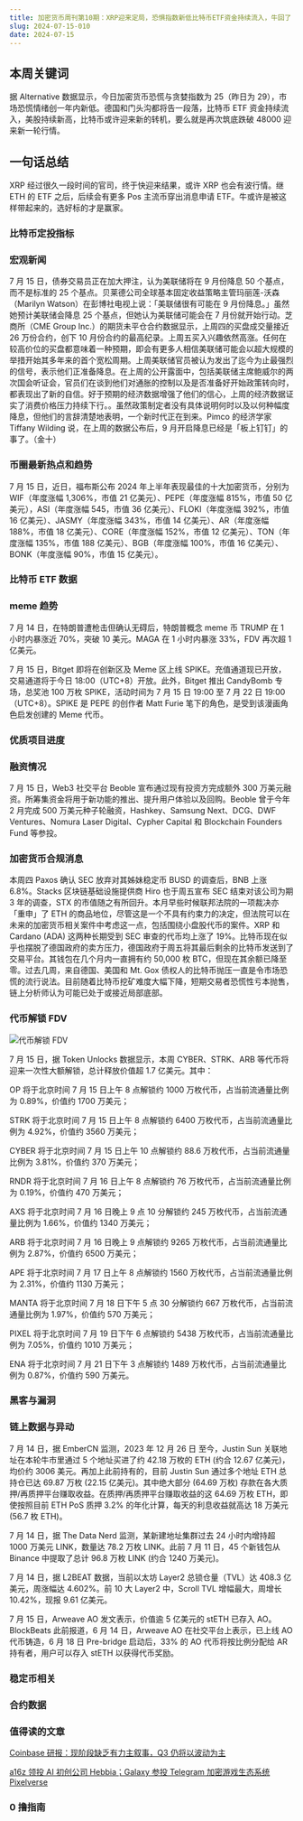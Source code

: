 ```yaml
---
title: 加密货币周刊第10期：XRP迎来定局，恐惧指数新低比特币ETF资金持续流入，牛回了
slug: 2024-07-15-010
date: 2024-07-15
---
```


## 本周关键词

据 Alternative 数据显示，今日加密货币恐慌与贪婪指数为 25（昨日为 29），市场恐慌情绪创一年内新低。德国和门头沟都将告一段落，比特币 ETF 资金持续流入，美股持续新高，比特币或许迎来新的转机，要么就是再次筑底跌破 48000 迎来新一轮行情。

## 一句话总结

XRP 经过很久一段时间的官司，终于快迎来结果，或许 XRP 也会有波行情。继 ETH 的 ETF 之后，后续会有更多 Pos 主流币穿出消息申请 ETF。牛或许是被这样带起来的，选好标的才是赢家。

### 比特币定投指标

### 宏观新闻

7 月 15 日，债券交易员正在加大押注，认为美联储将在 9 月份降息 50 个基点，而不是标准的 25 个基点。贝莱德公司全球基本固定收益策略主管玛丽莲-沃森（Marilyn Watson）在彭博社电视上说：「美联储很有可能在 9 月份降息。」虽然她预计美联储会降息 25 个基点，但她认为美联储可能会在 7 月份就开始行动。芝商所（CME Group Inc.）的期货未平仓合约数据显示，上周四的买盘成交量接近 26 万份合约，创下 10 月份合约的最高纪录。上周五买入兴趣依然高涨。任何在较高价位的买盘都意味着一种预期，即会有更多人相信美联储可能会以超大规模的举措开始其多年来的首个宽松周期。上周美联储官员被认为发出了迄今为止最强烈的信号，表示他们正准备降息。在上周的公开露面中，包括美联储主席鲍威尔的两次国会听证会，官员们在谈到他们对通胀的控制以及是否准备好开始政策转向时，都表现出了新的自信。好于预期的经济数据增强了他们的信心，上周的经济数据证实了消费价格压力持续下行。。虽然政策制定者没有具体说明何时以及以何种幅度降息，但他们的言辞清楚地表明，一个新时代正在到来。Pimco 的经济学家 Tiffany Wilding 说，在上周的数据公布后，9 月开启降息已经是「板上钉钉」的事了。（金十）

### 币圈最新热点和趋势

7 月 15 日，近日，福布斯公布 2024 年上半年表现最佳的十大加密货币，分别为 WIF（年度涨幅 1,306%，市值 21 亿美元）、PEPE（年度涨幅 815%，市值 50 亿美元），ASI（年度涨幅 545，市值 36 亿美元）、FLOKI（年度涨幅 392%，市值 16 亿美元）、JASMY（年度涨幅 343%，市值 14 亿美元）、AR（年度涨幅 188%，市值 18 亿美元）、CORE（年度涨幅 152%，市值 12 亿美元）、TON（年度涨幅 135%，市值 188 亿美元）、BGB（年度涨幅 100%，市值 16 亿美元）、BONK（年度涨幅 90%，市值 15 亿美元）。

### 比特币 ETF 数据

### meme 趋势

7 月 14 日，在特朗普遭枪击但确认无碍后，特朗普概念 meme 币 TRUMP 在 1 小时内暴涨近 70%，突破 10 美元。MAGA 在 1 小时内暴涨 33%，FDV 再次超 1 亿美元。

7 月 15 日，Bitget 即将在创新区及 Meme 区上线 SPIKE。充值通道现已开放，交易通道将于今日 18:00（UTC+8）开放。此外，Bitget 推出 CandyBomb 专场，总奖池 100 万枚 SPIKE，活动时间为 7 月 15 日 19:00 至 7 月 22 日 19:00（UTC+8）。SPIKE 是 PEPE 的创作者 Matt Furie 笔下的角色，是受到该漫画角色启发创建的 Meme 代币。

### 优质项目进度

### 融资情况

7 月 15 日，Web3 社交平台 Beoble 宣布通过现有投资方完成额外 300 万美元融资。所筹集资金将用于新功能的推出、提升用户体验以及回购。Beoble 曾于今年 2 月完成 500 万美元种子轮融资，Hashkey、Samsung Next、DCG、DWF Ventures、Nomura Laser Digital、Cypher Capital 和 Blockchain Founders Fund 等参投。

### 加密货币合规消息

本周四 Paxos 确认 SEC 放弃对其姊妹稳定币 BUSD 的调查后，BNB 上涨 6.8%。Stacks 区块链基础设施提供商 Hiro 也于周五宣布 SEC 结束对该公司为期 3 年的调查，STX 的市值随之有所回升。本月早些时候联邦法院的一项裁决亦「重申」了 ETH 的商品地位，尽管这是一个不具有约束力的决定，但法院可以在未来的加密货币相关案件中考虑这一点，包括围绕小盘股代币的案件。XRP 和 Cardano (ADA) 这两种长期受到 SEC 审查的代币均上涨了 19%。比特币现在似乎也摆脱了德国政府的卖方压力，德国政府于周五将其最后剩余的比特币发送到了交易平台。其钱包在几个月内一直拥有约 50,000 枚 BTC，但现在其余额已降至零。过去几周，来自德国、美国和 Mt. Gox 债权人的比特币抛压一直是令市场恐慌的流行说法。目前随着比特币挖矿难度大幅下降，短期交易者恐慌性亏本抛售，链上分析师认为可能已处于或接近局部底部。

### 代币解锁 FDV

![代币解锁 FDV](https://pbs.twimg.com/media/GSgdeUwXQAA_T2I?format=jpg&name=4096x4096)

7 月 15 日，据 Token Unlocks 数据显示，本周 CYBER、STRK、ARB 等代币将迎来一次性大额解锁，总计释放价值超 1.7 亿美元。其中：

OP 将于北京时间 7 月 15 日上午 8 点解锁约 1000 万枚代币，占当前流通量比例为 0.89%，价值约 1700 万美元；

STRK 将于北京时间 7 月 15 日上午 8 点解锁约 6400 万枚代币，占当前流通量比例为 4.92%，价值约 3560 万美元；

CYBER 将于北京时间 7 月 15 日上午 10 点解锁约 88.6 万枚代币，占当前流通量比例为 3.81%，价值约 370 万美元；

RNDR 将于北京时间 7 月 16 日上午 8 点解锁约 76 万枚代币，占当前流通量比例为 0.19%，价值约 470 万美元；

AXS 将于北京时间 7 月 16 日晚上 9 点 10 分解锁约 245 万枚代币，占当前流通量比例为 1.66%，价值约 1340 万美元；

ARB 将于北京时间 7 月 16 日晚上 9 点解锁约 9265 万枚代币，占当前流通量比例为 2.87%，价值约 6500 万美元；

APE 将于北京时间 7 月 17 日上午 8 点解锁约 1560 万枚代币，占当前流通量比例为 2.31%，价值约 1130 万美元；

MANTA 将于北京时间 7 月 18 日下午 5 点 30 分解锁约 667 万枚代币，占当前流通量比例为 1.97%，价值约 570 万美元；

PIXEL 将于北京时间 7 月 19 日下午 6 点解锁约 5438 万枚代币，占当前流通量比例为 7.05%，价值约 1010 万美元；

ENA 将于北京时间 7 月 21 日下午 3 点解锁约 1489 万枚代币，占当前流通量比例为 0.87%，价值约 590 万美元。

### 黑客与漏洞

### 链上数据与异动

7 月 14 日，据 EmberCN 监测，2023 年 12 月 26 日 至今，Justin Sun 关联地址在本轮牛市里通过 5 个地址买进了约 42.18 万枚的 ETH (约合 12.67 亿美元)，均价约 3006 美元。再加上此前持有的，目前 Justin Sun 通过多个地址 ETH 总持仓已达 69.87 万枚 (22.15 亿美元)。其中绝大部分 (64.69 万枚) 存款在各大质押/再质押平台赚取收益。在质押/再质押平台赚取收益的这 64.69 万枚 ETH，即使按照目前 ETH PoS 质押 3.2% 的年化计算，每天的利息收益就高达 18 万美元 (56.7 枚 ETH)。

7 月 14 日，据 The Data Nerd 监测，某新建地址集群过去 24 小时内增持超 1000 万美元 LINK，数量达 78.2 万枚 LINK。此前 7 月 11 日，45 个新钱包从 Binance 中提取了总计 96.8 万枚 LINK (约合 1240 万美元)。

7 月 14 日，据 L2BEAT 数据，当前以太坊 Layer2 总锁仓量（TVL）达 408.3 亿美元，周涨幅达 4.602%。前 10 大 Layer2 中，Scroll TVL 增幅最大，周增长 10.42%，现报 9.61 亿美元。

7 月 15 日，Arweave AO 发文表示，价值逾 5 亿美元的 stETH 已存入 AO。BlockBeats 此前报道，6 月 14 日，Arweave AO 在社交平台上表示，已上线 AO 代币铸造，6 月 18 日 Pre-bridge 启动后，33% 的 AO 代币将按比例分配给 AR 持有者，用户可以存入 stETH 以获得代币奖励。

### 稳定币相关

### 合约数据

### 值得读的文章

[Coinbase 研报：现阶段缺乏有力主叙事，Q3 仍将以波动为主](https://www.theblockbeats.info/news/54206?from=kkdemian)

[a16z 领投 AI 初创公司 Hebbia；Galaxy 参投 Telegram 加密游戏生态系统 Pixelverse](https://www.theblockbeats.info/news/54204?from=kkdemian)

### 0 撸指南
